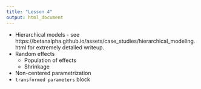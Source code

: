 ```yaml
---
title: "Lesson 4"
output: html_document
---
```



- Hierarchical models - see https://betanalpha.github.io/assets/case_studies/hierarchical_modeling.html for extremely detailed writeup.
- Random effects
  - Population of effects
  - Shrinkage
- Non-centered parametrization
- `transformed parameters` block

